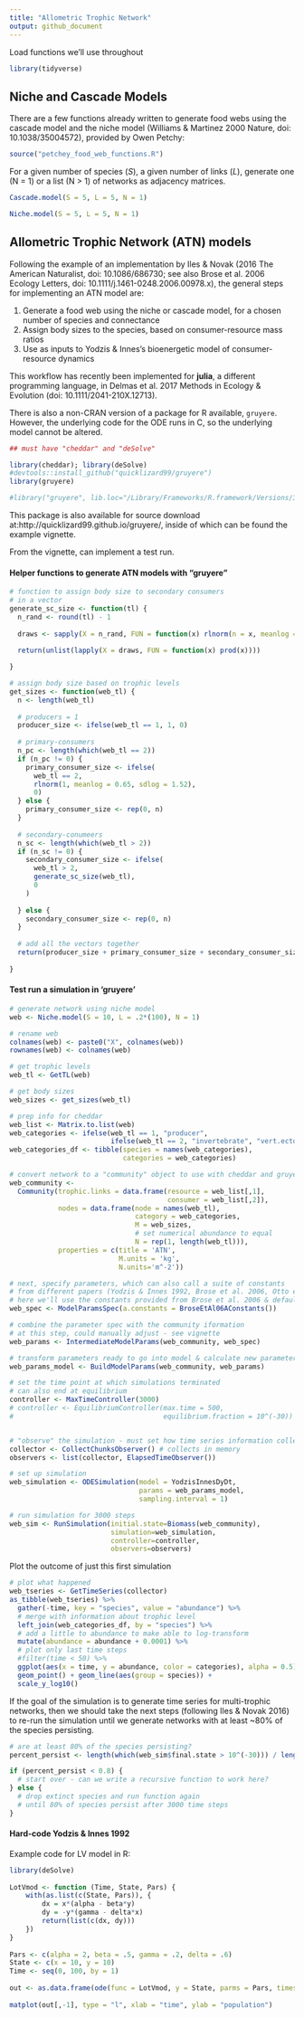```yaml
---
title: "Allometric Trophic Network"
output: github_document
---
```


Load functions we'll use throughout

```r
library(tidyverse)
```


## Niche and Cascade Models

There are a few functions already written to generate food webs using the cascade model and the niche model (Williams & Martinez 2000 Nature, doi: 10.1038/35004572), provided by Owen Petchy:

```r
source("petchey_food_web_functions.R")
```

For a given number of species (*S*), a given number of links (*L*), generate one (N = 1) or a list (N > 1) of networks as adjacency matrices.

```r
Cascade.model(S = 5, L = 5, N = 1)
```

```r
Niche.model(S = 5, L = 5, N = 1)
```

## Allometric Trophic Network (ATN) models

Following the example of an implementation by Iles & Novak (2016 The American Naturalist, doi: 10.1086/686730; see also Brose et al. 2006 Ecology Letters, doi: 10.1111/j.1461-0248.2006.00978.x), the general steps for implementing an ATN model are:

1. Generate a food web using the niche or cascade model, for a chosen number of species and connectance  
2. Assign body sizes to the species, based on consumer-resource mass ratios  
3. Use as inputs to Yodzis & Innes's bioenergetic model of consumer-resource dynamics

This workflow has recently been implemented for **julia**, a different programming language, in Delmas et al. 2017 Methods in Ecology & Evolution (doi: 10.1111/2041-210X.12713).

There is also a non-CRAN version of a package for R available, `gruyere`. However, the underlying code for the ODE runs in C, so the underlying model cannot be altered.

```r
## must have "cheddar" and "deSolve"

library(cheddar); library(deSolve)
#devtools::install_github("quicklizard99/gruyere")
library(gruyere)

#library("gruyere", lib.loc="/Library/Frameworks/R.framework/Versions/3.5/Resources/library")
```

This package is also available for source download at:http://quicklizard99.github.io/gruyere/, inside of which can be found the example vignette.

From the vignette, can implement a test run.

#### Helper functions to generate ATN models with "gruyere"

```r
# function to assign body size to secondary consumers
# in a vector
generate_sc_size <- function(tl) {
  n_rand <- round(tl) - 1
  
  draws <- sapply(X = n_rand, FUN = function(x) rlnorm(n = x, meanlog = 2.73, sdlog = (1.60/x)))
  
  return(unlist(lapply(X = draws, FUN = function(x) prod(x))))

}

# assign body size based on trophic levels
get_sizes <- function(web_tl) {
  n <- length(web_tl)
  
  # producers = 1
  producer_size <- ifelse(web_tl == 1, 1, 0)
  
  # primary-consumers
  n_pc <- length(which(web_tl == 2))
  if (n_pc != 0) {
    primary_consumer_size <- ifelse(
      web_tl == 2,
      rlnorm(1, meanlog = 0.65, sdlog = 1.52),
      0)
  } else {
    primary_consumer_size <- rep(0, n)
  }
  
  # secondary-conumeers
  n_sc <- length(which(web_tl > 2))
  if (n_sc != 0) {
    secondary_consumer_size <- ifelse(
      web_tl > 2,
      generate_sc_size(web_tl),
      0
    )
    
  } else {
    secondary_consumer_size <- rep(0, n)
  }
  
  # add all the vectors together
  return(producer_size + primary_consumer_size + secondary_consumer_size )
  
}
```

#### Test run a simulation in 'gruyere'

```r
# generate network using niche model
web <- Niche.model(S = 10, L = .2*(100), N = 1)

# rename web
colnames(web) <- paste0("X", colnames(web))
rownames(web) <- colnames(web)

# get trophic levels
web_tl <- GetTL(web)

# get body sizes
web_sizes <- get_sizes(web_tl)

# prep info for cheddar
web_list <- Matrix.to.list(web)
web_categories <- ifelse(web_tl == 1, "producer",
                         ifelse(web_tl == 2, "invertebrate", "vert.ecto"))
web_categories_df <- tibble(species = names(web_categories),
                            categories = web_categories)

# convert network to a "community" object to use with cheddar and gruyere
web_community <- 
  Community(trophic.links = data.frame(resource = web_list[,1],
                                       consumer = web_list[,2]),
            nodes = data.frame(node = names(web_tl),
                               category = web_categories,
                               M = web_sizes,
                               # set numerical abundance to equal
                               N = rep(1, length(web_tl))),
            properties = c(title = 'ATN',
                           M.units = 'kg',
                           N.units='m^-2'))

# next, specify parameters, which can also call a suite of constants
# from different papers (Yodzis & Innes 1992, Brose et al. 2006, Otto et al. 2007)
# here we'll use the constants provided from Brose et al. 2006 & default (Y&I) for rest
web_spec <- ModelParamsSpec(a.constants = BroseEtAl06AConstants())

# combine the parameter spec with the community iformation
# at this step, could manually adjust - see vignette
web_params <- IntermediateModelParams(web_community, web_spec)

# transform parameters ready to go into model & calculate new parameters
web_params_model <- BuildModelParams(web_community, web_params)

# set the time point at which simulations terminated 
# can also end at equilibrium
controller <- MaxTimeController(3000)
# controller <- EquilibriumController(max.time = 500,
#                                     equilibrium.fraction = 10^(-30))


# "observe" the simulation - must set how time series information collected
collector <- CollectChunksObserver() # collects in memory
observers <- list(collector, ElapsedTimeObserver())

# set up simulation
web_simulation <- ODESimulation(model = YodzisInnesDyDt,
                                params = web_params_model,
                                sampling.interval = 1)

# run simulation for 3000 steps
web_sim <- RunSimulation(initial.state=Biomass(web_community),
                         simulation=web_simulation,
                         controller=controller,
                         observers=observers)
```

Plot the outcome of just this first simulation

```r
# plot what happened
web_tseries <- GetTimeSeries(collector)
as_tibble(web_tseries) %>%
  gather(-time, key = "species", value = "abundance") %>%
  # merge with information about trophic level
  left_join(web_categories_df, by = "species") %>%
  # add a little to abundance to make able to log-transform 
  mutate(abundance = abundance + 0.0001) %>%
  # plot only last time steps
  #filter(time < 50) %>%
  ggplot(aes(x = time, y = abundance, color = categories), alpha = 0.5) +
  geom_point() + geom_line(aes(group = species)) +
  scale_y_log10()
```

If the goal of the simulation is to generate time series for multi-trophic networks, then we should take the next steps (following Iles & Novak 2016) to re-run the simulation until we generate networks with at least ~80% of the species persisting.

```r
# are at least 80% of the species persisting?
percent_persist <- length(which(web_sim$final.state > 10^(-30))) / length(web_sim$final.state)

if (percent_persist < 0.8) {
  # start over - can we write a recursive function to work here?
} else {
  # drop extinct species and run function again
  # until 80% of species persist after 3000 time steps
}
```

#### Hard-code Yodzis & Innes 1992

Example code for LV model in R:

```r
library(deSolve)
 
LotVmod <- function (Time, State, Pars) {
    with(as.list(c(State, Pars)), {
        dx = x*(alpha - beta*y)
        dy = -y*(gamma - delta*x)
        return(list(c(dx, dy)))
    })
}
 
Pars <- c(alpha = 2, beta = .5, gamma = .2, delta = .6)
State <- c(x = 10, y = 10)
Time <- seq(0, 100, by = 1)
 
out <- as.data.frame(ode(func = LotVmod, y = State, parms = Pars, times = Time))
 
matplot(out[,-1], type = "l", xlab = "time", ylab = "population")
```

